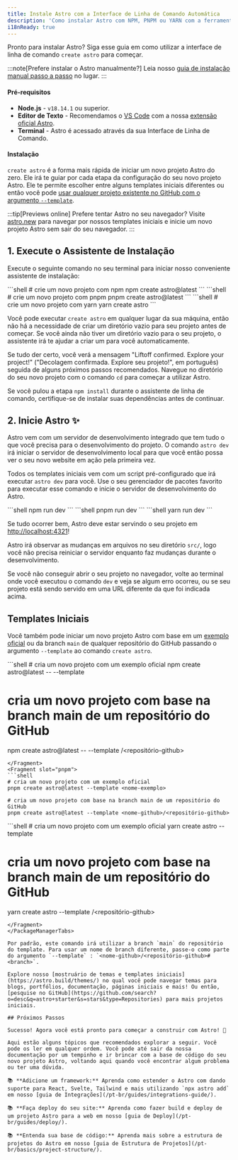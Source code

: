 ```yaml
---
title: Instale Astro com a Interface de Linha de Comando Automática
description: 'Como instalar Astro com NPM, PNPM ou YARN com a ferramenta create-astro.'
i18nReady: true
---
```



Pronto para instalar Astro? Siga esse guia em como utilizar a interface de linha de comando `create astro` para começar.

:::note[Prefere instalar o Astro manualmente?]
Leia nosso [guia de instalação manual passo a passo](/pt-br/install/manual/) no lugar.
:::

#### Pré-requisitos

- **Node.js** - `v18.14.1` ou superior.
- **Editor de Texto** - Recomendamos o [VS Code](https://code.visualstudio.com/) com a nossa [extensão oficial Astro](https://marketplace.visualstudio.com/items?itemName=astro-build.astro-vscode).
- **Terminal** - Astro é acessado através da sua Interface de Linha de Comando.


#### Instalação

`create astro` é a forma mais rápida de iniciar um novo projeto Astro do zero. Ele irá te guiar por cada etapa da configuração do seu novo projeto Astro. Ele te permite escolher entre alguns templates iniciais diferentes ou então você pode [usar qualquer projeto existente no GitHub com o argumento `--template`](#templates-iniciais).

:::tip[Previews online]
Prefere tentar Astro no seu navegador? Visite [astro.new](https://astro.new/) para navegar por nossos templates iniciais e inicie um novo projeto Astro sem sair do seu navegador.
:::

## 1. Execute o Assistente de Instalação

Execute o seguinte comando no seu terminal para iniciar nosso conveniente assistente de instalação:

<PackageManagerTabs>
  <Fragment slot="npm">
  ```shell
  # crie um novo projeto com npm
  npm create astro@latest
  ```
  </Fragment>
  <Fragment slot="pnpm">
  ```shell
  # crie um novo projeto com pnpm
  pnpm create astro@latest
  ```
  </Fragment>
  <Fragment slot="yarn">
  ```shell
  # crie um novo projeto com yarn
  yarn create astro
  ```
  </Fragment>
</PackageManagerTabs>

Você pode executar `create astro` em qualquer lugar da sua máquina, então não há a necessidade de criar um diretório vazio para seu projeto antes de começar. Se você ainda não tiver um diretório vazio para o seu projeto, o assistente irá te ajudar a criar um para você automaticamente.

Se tudo der certo, você verá a mensagem "Liftoff confirmed. Explore your project!" ("Decolagem confirmada. Explore seu projeto!", em português) seguida de alguns próximos passos recomendados. Navegue no diretório do seu novo projeto com o comando `cd` para começar a utilizar Astro.

Se você pulou a etapa `npm install` durante o assistente de linha de comando, certifique-se de instalar suas dependências antes de continuar.

## 2. Inicie Astro ✨

Astro vem com um servidor de desenvolvimento integrado que tem tudo o que você precisa para o desenvolvimento do projeto. O comando `astro dev` irá iniciar o servidor de desenvolvimento local para que você então possa ver o seu novo website em ação pela primeira vez.

Todos os templates iniciais vem com um script pré-configurado que irá executar `astro dev` para você. Use o seu gerenciador de pacotes favorito para executar esse comando e inicie o servidor de desenvolvimento do Astro.

<PackageManagerTabs>
  <Fragment slot="npm">
  ```shell
  npm run dev
  ```
  </Fragment>
  <Fragment slot="pnpm">
  ```shell
  pnpm run dev
  ```
  </Fragment>
  <Fragment slot="yarn">
  ```shell
  yarn run dev
  ```
  </Fragment>
</PackageManagerTabs>

Se tudo ocorrer bem, Astro deve estar servindo o seu projeto em [http://localhost:4321](http://localhost:4321)!

Astro irá observar as mudanças em arquivos no seu diretório `src/`, logo você não precisa reiniciar o servidor enquanto faz mudanças durante o desenvolvimento.

Se você não conseguir abrir o seu projeto no navegador, volte ao terminal onde você executou o comando `dev` e veja se algum erro ocorreu, ou se seu projeto está sendo servido em uma URL diferente da que foi indicada acima.

## Templates Iniciais

Você também pode iniciar um novo projeto Astro com base em um [exemplo oficial](https://github.com/withastro/astro/tree/main/examples) ou da branch `main` de qualquer repositório do GitHub passando o argumento `--template` ao comando `create astro`.

<PackageManagerTabs>
  <Fragment slot="npm">
  ```shell
  # cria um novo projeto com um exemplo oficial
  npm create astro@latest -- --template <nome-exemplo>

  # cria um novo projeto com base na branch main de um repositório do GitHub
  npm create astro@latest -- --template <nome-github>/<repositório-github>
  ```
  </Fragment>
  <Fragment slot="pnpm">
  ```shell
  # cria um novo projeto com um exemplo oficial
  pnpm create astro@latest --template <nome-exemplo>

  # cria um novo projeto com base na branch main de um repositório do GitHub
  pnpm create astro@latest --template <nome-github>/<repositório-github>
  ```
  </Fragment>
  <Fragment slot="yarn">
  ```shell
  # cria um novo projeto com um exemplo oficial
  yarn create astro --template <nome-exemplo>

  # cria um novo projeto com base na branch main de um repositório do GitHub
  yarn create astro --template <nome-github>/<repositório-github>
  ```
  </Fragment>
</PackageManagerTabs>

Por padrão, este comando irá utilizar a branch `main` do repositório do template. Para usar um nome de branch diferente, passe-o como parte do argumento `--template` : `<nome-github>/<repositório-github>#<branch>`.

Explore nosso [mostruário de temas e templates iniciais](https://astro.build/themes/) no qual você pode navegar temas para blogs, portfólios, documentação, páginas iniciais e mais! Ou então, [pesquise no GitHub](https://github.com/search?o=desc&q=astro+starter&s=stars&type=Repositories) para mais projetos iniciais.

## Próximos Passos

Sucesso! Agora você está pronto para começar a construir com Astro! 🥳

Aqui estão alguns tópicos que recomendados explorar a seguir. Você pode os ler em qualquer ordem. Você pode até sair da nossa documentação por um tempinho e ir brincar com a base de código do seu novo projeto Astro, voltando aqui quando você encontrar algum problema ou ter uma dúvida.

📚 **Adicione um framework:** Aprenda como estender o Astro com dando suporte para React, Svelte, Tailwind e mais utilizando `npx astro add` em nosso [guia de Integrações](/pt-br/guides/integrations-guide/).

📚 **Faça deploy do seu site:** Aprenda como fazer build e deploy de um projeto Astro para a web em nosso [guia de Deploy](/pt-br/guides/deploy/).

📚 **Entenda sua base de código:** Aprenda mais sobre a estrutura de projetos do Astro em nosso [guia de Estrutura de Projetos](/pt-br/basics/project-structure/).
